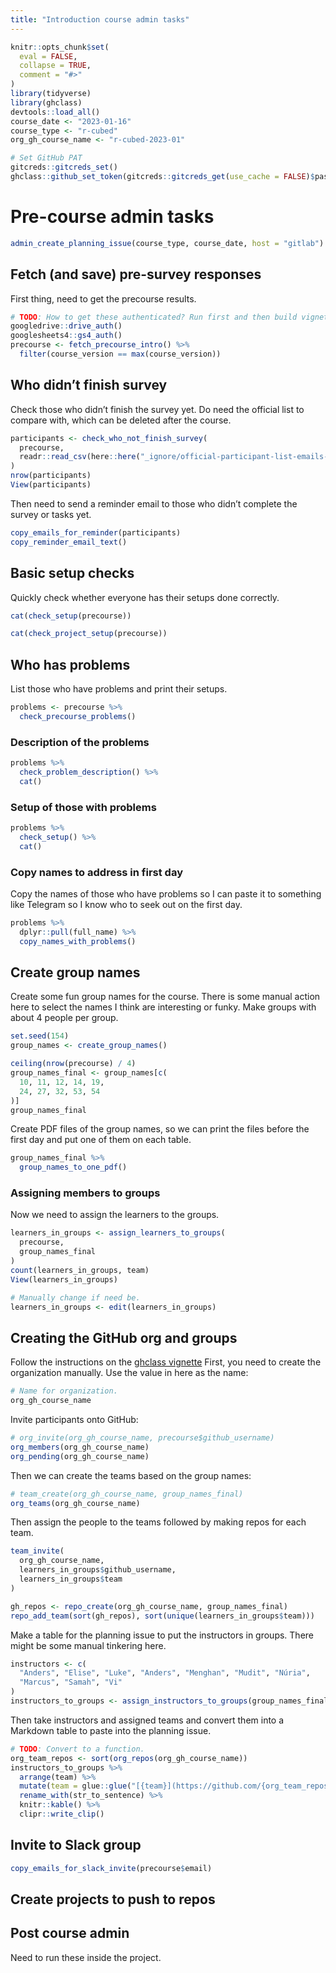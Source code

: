```yaml
---
title: "Introduction course admin tasks"
---
```


```r
knitr::opts_chunk$set(
  eval = FALSE,
  collapse = TRUE,
  comment = "#>"
)
library(tidyverse)
library(ghclass)
devtools::load_all()
course_date <- "2023-01-16"
course_type <- "r-cubed"
org_gh_course_name <- "r-cubed-2023-01"
```

```r
# Set GitHub PAT
gitcreds::gitcreds_set()
ghclass::github_set_token(gitcreds::gitcreds_get(use_cache = FALSE)$password)
```

# Pre-course admin tasks

```r
admin_create_planning_issue(course_type, course_date, host = "gitlab")
```

## Fetch (and save) pre-survey responses

First thing, need to get the precourse results.

```r
# TODO: How to get these authenticated? Run first and then build vignette?
googledrive::drive_auth()
googlesheets4::gs4_auth()
precourse <- fetch_precourse_intro() %>%
  filter(course_version == max(course_version))
```

## Who didn't finish survey

Check those who didn't finish the survey yet. Do need the official list
to compare with, which can be deleted after the course.

```r
participants <- check_who_not_finish_survey(
  precourse,
  readr::read_csv(here::here("_ignore/official-participant-list-emails-2023-01-16.csv"))
)
nrow(participants)
View(participants)
```

Then need to send a reminder email to those who didn't complete the
survey or tasks yet.

```r
copy_emails_for_reminder(participants)
copy_reminder_email_text()
```

## Basic setup checks

Quickly check whether everyone has their setups done correctly.

```r
cat(check_setup(precourse))
```

```r
cat(check_project_setup(precourse))
```

## Who has problems

List those who have problems and print their setups.

```r
problems <- precourse %>%
  check_precourse_problems()
```

### Description of the problems

```r
problems %>%
  check_problem_description() %>%
  cat()
```

### Setup of those with problems

```r
problems %>%
  check_setup() %>%
  cat()
```

### Copy names to address in first day

Copy the names of those who have problems so I can paste it to something
like Telegram so I know who to seek out on the first day.

```r
problems %>%
  dplyr::pull(full_name) %>%
  copy_names_with_problems()
```

## Create group names

Create some fun group names for the course. There is some manual action
here to select the names I think are interesting or funky. Make groups
with about 4 people per group.

```r
set.seed(154)
group_names <- create_group_names()

ceiling(nrow(precourse) / 4)
group_names_final <- group_names[c(
  10, 11, 12, 14, 19,
  24, 27, 32, 53, 54
)]
group_names_final
```

Create PDF files of the group names, so we can print the files before
the first day and put one of them on each table.

```r
group_names_final %>%
  group_names_to_one_pdf()
```

### Assigning members to groups

Now we need to assign the learners to the groups.

```r
learners_in_groups <- assign_learners_to_groups(
  precourse,
  group_names_final
)
count(learners_in_groups, team)
View(learners_in_groups)

# Manually change if need be.
learners_in_groups <- edit(learners_in_groups)
```

## Creating the GitHub org and groups

Follow the instructions on the [ghclass
vignette](https://rundel.github.io/ghclass/articles/ghclass.html) First,
you need to create the organization manually. Use the value in here as
the name:

```r
# Name for organization.
org_gh_course_name
```

Invite participants onto GitHub:

```r
# org_invite(org_gh_course_name, precourse$github_username)
org_members(org_gh_course_name)
org_pending(org_gh_course_name)
```

Then we can create the teams based on the group names:

```r
# team_create(org_gh_course_name, group_names_final)
org_teams(org_gh_course_name)
```

Then assign the people to the teams followed by making repos for each
team.

```r
team_invite(
  org_gh_course_name,
  learners_in_groups$github_username,
  learners_in_groups$team
)

gh_repos <- repo_create(org_gh_course_name, group_names_final)
repo_add_team(sort(gh_repos), sort(unique(learners_in_groups$team)))
```

Make a table for the planning issue to put the instructors in groups.
There might be some manual tinkering here.

```r
instructors <- c(
  "Anders", "Elise", "Luke", "Anders", "Menghan", "Mudit", "Núria",
  "Marcus", "Samah", "Vi"
)
instructors_to_groups <- assign_instructors_to_groups(group_names_final, instructors)
```

Then take instructors and assigned teams and convert them into a
Markdown table to paste into the planning issue.

```r
# TODO: Convert to a function.
org_team_repos <- sort(org_repos(org_gh_course_name))
instructors_to_groups %>%
  arrange(team) %>%
  mutate(team = glue::glue("[{team}](https://github.com/{org_team_repos})")) %>%
  rename_with(str_to_sentence) %>%
  knitr::kable() %>%
  clipr::write_clip()
```

## Invite to Slack group

```r
copy_emails_for_slack_invite(precourse$email)
```

## Create projects to push to repos

## Post course admin

Need to run these inside the project.

```r
```
